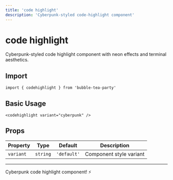 ```yaml
---
title: 'code highlight'
description: 'Cyberpunk-styled code-highlight component'
---
```


# code highlight

Cyberpunk-styled code highlight component with neon effects and terminal aesthetics.

## Import

```svelte
import { codehighlight } from 'bubble-tea-party'
```

## Basic Usage

```svelte
<codehighlight variant="cyberpunk" />
```

## Props

| Property | Type | Default | Description |
|----------|------|---------|-------------|
| `variant` | `string` | `'default'` | Component style variant |

---

Cyberpunk code highlight component! ⚡
